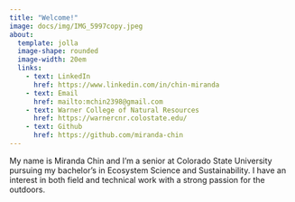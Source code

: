 ```yaml
---
title: "Welcome!"
image: docs/img/IMG_5997copy.jpeg
about:
  template: jolla
  image-shape: rounded
  image-width: 20em
  links: 
    - text: LinkedIn
      href: https://www.linkedin.com/in/chin-miranda
    - text: Email
      href: mailto:mchin2398@gmail.com
    - text: Warner College of Natural Resources
      href: https://warnercnr.colostate.edu/
    - text: Github
      href: https://github.com/miranda-chin
---
```


My name is Miranda Chin and I'm a senior at Colorado State University pursuing my bachelor's in Ecosystem Science and Sustainability. I have an interest in both field and technical work with a strong passion for the outdoors.
